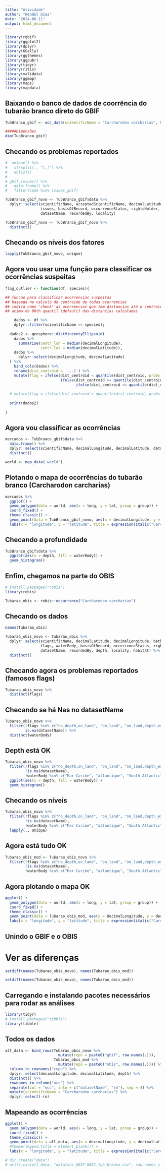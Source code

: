 ```yaml
---
title: "Atividade"
author: "Wendel Dias"
date: "2024-06-11"
output: html_document
---
```


```r


library(rgbif)
library(ggplot2)
library(dplyr)
library(GGally)
library(ggthemes)
library(ggpubr)
library(tidyr)
library(ritis)
library(validate)
library(ggmap)
library(maps)
library(mapdata)

```



## Baixando o banco de dados de coorrência do tubarão branco direto do GBIF

```r


TubBranco_gbif <- occ_data(scientificName = "Carcharodon carcharias", hasCoordinate = TRUE, hasGeospatialIssue=FALSE)

#####Dimensões
dim(TubBranco_gbif)
```

## Checando os problemas reportados

```r

#  unique() %>% 
#   strsplit(., "[,]") %>% 
#   unlist()
# 
# gbif_issues() %>% 
#   data.frame() %>% 
#   filter(code %in% issues_gbif)

TubBranco_gbif_novo <- TubBranco_gbif$data %>%
  dplyr::select(scientificName, acceptedScientificName, decimalLatitude, decimalLongitude,
                issues, basisOfRecord, occurrenceStatus, rightsHolder, 
                datasetName, recordedBy, locality)

TubBranco_gbif_novo <- TubBranco_gbif_novo %>% 
  distinct()

```

## Checando os níveis dos fatores

```r

lapply(TubBranco_gbif_novo, unique)

```
## Agora vou usar uma função para classificar os ocorrências suspeitas

```r

flag_outlier <- function(df, species){

## funcao para classificar ocorrencias suspeitas
## baseada no calculo do centroide de todas ocorrencias
## indica como 'check' as ocorrencias que tem distancias até o centroide
## acima do 90th quantil (default) das distancias calculadas

    dados <- df %>% 
    dplyr::filter(scientificName == species); 
  
  dados2 <- geosphere::distVincentyEllipsoid(
    dados %>%
      summarise(centr_lon = median(decimalLongitude),
                centr_lat = median(decimalLatitude)),
    dados %>% 
      dplyr::select(decimalLongitude, decimalLatitude)
  ) %>% 
    bind_cols(dados) %>% 
    rename(dist_centroid = '...1') %>% 
    mutate(flag = ifelse(dist_centroid < quantile(dist_centroid, probs = 0.9), "OK",
                         ifelse(dist_centroid >= quantile(dist_centroid, probs = 0.90) & dist_centroid < quantile(dist_centroid, probs = 0.95), "check > Q90",
                                ifelse(dist_centroid >= quantile(dist_centroid, probs = 0.95), "check > Q95", "OK"))))
  
  # mutate(flag = ifelse(dist_centroid > quantile(dist_centroid, probs = prob), "check", "OK"))
  
  print(dados2)
  
}

```
## Agora vou classificar as ocorrências

```r

marcados <- TubBranco_gbif$data %>% 
  data.frame() %>% 
  dplyr::select(scientificName, decimalLongitude, decimalLatitude, datasetName) %>% 
  distinct()

world <- map_data('world')
```

## Plotando o mapa de ocorrências do tubarão branco (Carcharodon carcharias)

```r

marcados %>% 
  ggplot() +
  geom_polygon(data = world, aes(x = long, y = lat, group = group)) +
  coord_fixed() +
  theme_classic() +
  geom_point(data = TubBranco_gbif_novo, aes(x = decimalLongitude, y = decimalLatitude), color = "red") +
  labs(x = "longitude", y = "latitude", title = expression(italic("Carcharodon carcharias")))

```

## Checando a profundidade

```r

TubBranco_gbif$data %>% 
  ggplot(aes(x = depth, fill = waterBody)) +
  geom_histogram()

```

## Enfim, chegamos na parte do OBIS

```r
# install.packages("robis")
library(robis)

Tubarao_obis <- robis::occurrence("Carcharodon carcharias")
```

## Checando os dados

```r
names(Tubarao_obis)

Tubarao_obis_novo <- Tubarao_obis %>% 
  dplyr::select(scientificName, decimalLatitude, decimalLongitude, bathymetry,
                flags, waterBody, basisOfRecord, occurrenceStatus, rightsHolder, 
                datasetName, recordedBy, depth, locality, habitat) %>% 
  distinct()

```
## Checando agora os problemas reportados (famosos flags)

```r

Tubarao_obis_novo %>% 
  distinct(flags)

```
## Checando se há Nas no datasetName

```r

Tubarao_obis_novo %>% 
  filter(!flags %in% c("no_depth,on_land", "on_land", "on_land,depth_exceeds_bath", "depth_exceeds_bath,on_land"),
         is.na(datasetName)) %>% 
  distinct(waterBody)
```

## Depth está OK

```r

Tubarao_obis_novo %>% 
  filter(!flags %in% c("no_depth,on_land", "on_land", "on_land,depth_exceeds_bath", "depth_exceeds_bath,on_land"),
         !is.na(datasetName),
         !waterBody %in% c("Mar Caribe", "atlantique", "South Atlantic", "Atlantic Ocean", "Caribe", "Bahia de La Habana", "WESTERN ATLANTIC", "Gulf of Mexico", "CARIB")) %>% 
  ggplot(aes(x = depth, fill = waterBody)) +
  geom_histogram() 
```

## Checando os níveis

```r
Tubarao_obis_novo %>% 
  filter(!flags %in% c("no_depth,on_land", "on_land", "on_land,depth_exceeds_bath", "depth_exceeds_bath,on_land"),
         !is.na(datasetName),
         !waterBody %in% c("Mar Caribe", "atlantique", "South Atlantic", "Atlantic Ocean", "Caribe", "Bahia de La Habana", "WESTERN ATLANTIC", "Gulf of Mexico", "CARIB")) %>% 
  lapply(., unique)
```

## Agora está tudo OK

```r


Tubarao_obis_mod <- Tubarao_obis_novo %>% 
  filter(!flags %in% c("no_depth,on_land", "on_land", "on_land,depth_exceeds_bath", "depth_exceeds_bath,on_land"),
         !is.na(datasetName),
         !waterBody %in% c("Mar Caribe", "atlantique", "South Atlantic", "Atlantic Ocean", "Caribe", "Bahia de La Habana", "WESTERN ATLANTIC", "Gulf of Mexico", "CARIB", NA))

```
## Agora plotando o mapa OK

```r
ggplot() +
  geom_polygon(data = world, aes(x = long, y = lat, group = group)) +
  coord_fixed() +
  theme_classic() +
  geom_point(data = Tubarao_obis_mod, aes(x = decimalLongitude, y = decimalLatitude, color = waterBody)) +
  labs(x = "longitude", y = "latitude", title = expression(italic("Carcharodon carcharias")))
```

## Unindo o GBIF e o OBIS
# Ver as diferenças

```r

setdiff(names(Tubarao_obis_novo), names(Tubarao_obis_mod))

setdiff(names(Tubarao_obis_novo), names(Tubarao_obis_mod))

```
## Carregando e instalando pacotes necessários para rodar as análises

```r

library(tidyr)
# install.packages("tibble")
library(tibble)
```

## Todos os dados

```r

all_data <- bind_rows(Tubarao_obis_novo %>% 
                        mutate(repo = paste0("gbif", row.names(.))), 
                      Tubarao_obis_mod %>% 
                        mutate(repo = paste0("obis", row.names(.)))) %>%
  column_to_rownames("repo") %>% 
  dplyr::select(decimalLongitude, decimalLatitude, depth) %>% 
  distinct() %>% 
  rownames_to_column("occ") %>% 
  separate(col = "occ", into = c("datasetName", "rn"), sep = 4) %>%
  mutate(scientificName = "Carcharodon carcharias") %>% 
  dplyr::select(-rn)
```

## Mapeando as ocorrências

```r


ggplot() +
  geom_polygon(data = world, aes(x = long, y = lat, group = group)) +
  coord_fixed() +
  theme_classic() +
  geom_point(data = all_data, aes(x = decimalLongitude, y = decimalLatitude, color = datasetName)) +
  #theme(legend.title = element_blank()) +
  labs(x = "longitude", y = "latitude", title = expression(italic("Carcharodon carcharias")))

# dir.create("data")
# write.csv(all_data, "data/occ_GBIF-OBIS_tub_branco.csv", row.names = FALSE)
``` 